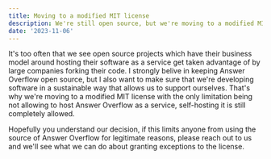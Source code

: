 ```yaml
---
title: Moving to a modified MIT license
description: We're still open source, but we're moving to a modified MIT license that limits hosting Answer Overflow as a service.
date: '2023-11-06'
---
```


It's too often that we see open source projects which have their business model around hosting their software as a service get taken advantage of by large companies forking their code. I strongly belive in keeping Answer Overflow open source, but I also want to make sure that we're developing software in a sustainable way that allows us to support ourselves. That's why we're moving to a modified MIT license with the only limitation being not allowing to host Answer Overflow as a service, self-hosting it is still completely allowed.

Hopefully you understand our decision, if this limits anyone from using the source of Answer Overflow for legitimate reasons, please reach out to us and we'll see what we can do about granting exceptions to the license. 
